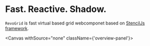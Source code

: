 
<Meta
    title="Docs/Overview"
    id="0_Overview"
/>


# Fast. Reactive. Shadow.


`RevoGrid` is fast virtual based grid webcomponet based on [StencilJs framework](https://stenciljs.com/docs/introduction).

<Canvas withSource="none" className={'overview-panel'}>
  <Story id="overview--story"></Story>
</Canvas>

<Canvas withSource="none">
	<div class="panel">
			<div class="vue panel-pic"></div>
			<div class="react panel-pic"></div>
			<div class="angular panel-pic"></div>
			<div class="ember panel-pic"></div>
			<div class="html5 panel-pic"></div>
	</div>
</Canvas>
